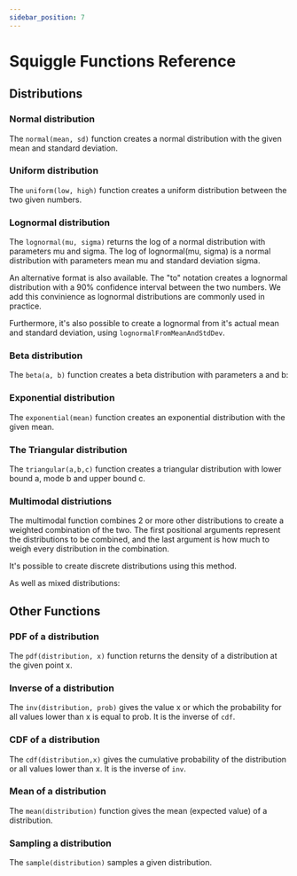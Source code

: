 ```yaml
---
sidebar_position: 7
---
```



# Squiggle Functions Reference

## Distributions

### Normal distribution

The `normal(mean, sd)` function creates a normal distribution with the given mean
and standard deviation.

<SquiggleEditor initialSquiggleString="normal(5, 1)" />

### Uniform distribution

The `uniform(low, high)` function creates a uniform distribution between the
two given numbers.

<SquiggleEditor initialSquiggleString="uniform(3, 7)" />

### Lognormal distribution

The `lognormal(mu, sigma)` returns the log of a normal distribution with parameters
mu and sigma. The log of lognormal(mu, sigma) is a normal distribution with parameters
mean mu and standard deviation sigma.

<SquiggleEditor initialSquiggleString="lognormal(0, 0.7)" />

An alternative format is also available. The "to" notation creates a lognormal
distribution with a 90% confidence interval between the two numbers. We add
this convinience as lognormal distributions are commonly used in practice.

<SquiggleEditor initialSquiggleString="2 to 10" />

Furthermore, it's also possible to create a lognormal from it's actual mean
and standard deviation, using `lognormalFromMeanAndStdDev`.

<SquiggleEditor initialSquiggleString="lognormalFromMeanAndStdDev(20, 10)" />

### Beta distribution

The `beta(a, b)` function creates a beta distribution with parameters a and b:

<SquiggleEditor initialSquiggleString="beta(20, 20)" />

### Exponential distribution

The `exponential(mean)` function creates an exponential distribution with the given
mean.

<SquiggleEditor initialSquiggleString="exponential(1)" />

### The Triangular distribution

The `triangular(a,b,c)` function creates a triangular distribution with lower
bound a, mode b and upper bound c.

<SquiggleEditor initialSquiggleString="triangular(1, 2, 4)" />

### Multimodal distriutions

The multimodal function combines 2 or more other distributions to create a weighted
combination of the two. The first positional arguments represent the distributions
to be combined, and the last argument is how much to weigh every distribution in the
combination.

<SquiggleEditor initialSquiggleString="mm(uniform(0,1), normal(1,1), [0.5, 0.5])" />

It's possible to create discrete distributions using this method.

<SquiggleEditor initialSquiggleString="mm(0, 1, [0.2,0.8])" />

As well as mixed distributions:

<SquiggleEditor initialSquiggleString="mm(3, 8, 1 to 10, [0.2, 0.3, 0.5])" />

## Other Functions

### PDF of a distribution

The `pdf(distribution, x)` function returns the density of a distribution at the
given point x.

<SquiggleEditor initialSquiggleString="pdf(normal(0,1),0)" />

### Inverse of a distribution

The `inv(distribution, prob)` gives the value x or which the probability for all values
lower than x is equal to prob. It is the inverse of `cdf`.

<SquiggleEditor initialSquiggleString="inv(normal(0,1),0.5)" />

### CDF of a distribution

The `cdf(distribution,x)` gives the cumulative probability of the distribution
or all values lower than x. It is the inverse of `inv`.

<SquiggleEditor initialSquiggleString="cdf(normal(0,1),0)" />

### Mean of a distribution

The `mean(distribution)` function gives the mean (expected value) of a distribution.

<SquiggleEditor initialSquiggleString="mean(normal(5, 10))" />

### Sampling a distribution

The `sample(distribution)` samples a given distribution.

<SquiggleEditor initialSquiggleString="sample(normal(0, 10))" />
